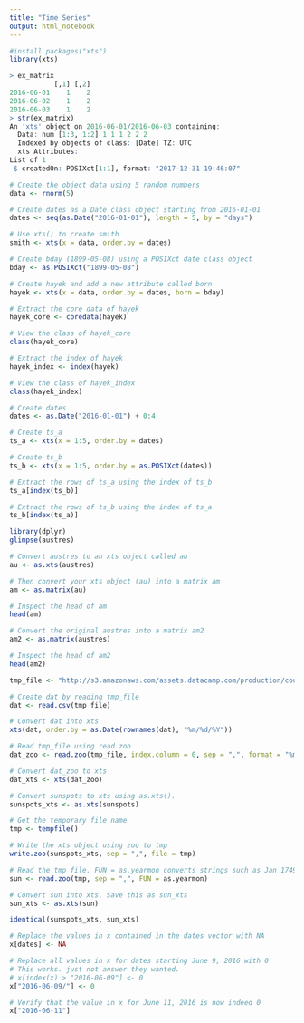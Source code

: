 ```yaml
---
title: "Time Series"
output: html_notebook
---
```


```r
#install.packages("xts")
library(xts)
```

```r
> ex_matrix
           [,1] [,2]
2016-06-01    1    2
2016-06-02    1    2
2016-06-03    1    2
> str(ex_matrix)
An 'xts' object on 2016-06-01/2016-06-03 containing:
  Data: num [1:3, 1:2] 1 1 1 2 2 2
  Indexed by objects of class: [Date] TZ: UTC
  xts Attributes:  
List of 1
 $ createdOn: POSIXct[1:1], format: "2017-12-31 19:46:07"
```

```r
# Create the object data using 5 random numbers
data <- rnorm(5)

# Create dates as a Date class object starting from 2016-01-01
dates <- seq(as.Date("2016-01-01"), length = 5, by = "days")

# Use xts() to create smith
smith <- xts(x = data, order.by = dates)

# Create bday (1899-05-08) using a POSIXct date class object
bday <- as.POSIXct("1899-05-08")

# Create hayek and add a new attribute called born
hayek <- xts(x = data, order.by = dates, born = bday)
```

```r
# Extract the core data of hayek
hayek_core <- coredata(hayek)

# View the class of hayek_core
class(hayek_core)

# Extract the index of hayek
hayek_index <- index(hayek)

# View the class of hayek_index
class(hayek_index)
```

```r
# Create dates
dates <- as.Date("2016-01-01") + 0:4

# Create ts_a
ts_a <- xts(x = 1:5, order.by = dates)

# Create ts_b
ts_b <- xts(x = 1:5, order.by = as.POSIXct(dates))

# Extract the rows of ts_a using the index of ts_b
ts_a[index(ts_b)]

# Extract the rows of ts_b using the index of ts_a
ts_b[index(ts_a)]
```

```r
library(dplyr)
glimpse(austres)

# Convert austres to an xts object called au
au <- as.xts(austres)

# Then convert your xts object (au) into a matrix am
am <- as.matrix(au)

# Inspect the head of am
head(am)

# Convert the original austres into a matrix am2
am2 <- as.matrix(austres)

# Inspect the head of am2
head(am2)

```

```r
tmp_file <- "http://s3.amazonaws.com/assets.datacamp.com/production/course_1127/datasets/tmp_file.csv"

# Create dat by reading tmp_file
dat <- read.csv(tmp_file)

# Convert dat into xts
xts(dat, order.by = as.Date(rownames(dat), "%m/%d/%Y"))

# Read tmp_file using read.zoo
dat_zoo <- read.zoo(tmp_file, index.column = 0, sep = ",", format = "%m/%d/%Y")

# Convert dat_zoo to xts
dat_xts <- xts(dat_zoo)
```

```r
# Convert sunspots to xts using as.xts().
sunspots_xts <- as.xts(sunspots)

# Get the temporary file name
tmp <- tempfile()

# Write the xts object using zoo to tmp 
write.zoo(sunspots_xts, sep = ",", file = tmp)

# Read the tmp file. FUN = as.yearmon converts strings such as Jan 1749 into a proper time class
sun <- read.zoo(tmp, sep = ",", FUN = as.yearmon)

# Convert sun into xts. Save this as sun_xts
sun_xts <- as.xts(sun)

identical(sunspots_xts, sun_xts)
```



```r
# Replace the values in x contained in the dates vector with NA
x[dates] <- NA

# Replace all values in x for dates starting June 9, 2016 with 0
# This works. just not answer they wanted.
# x[index(x) > "2016-06-09"] <- 0
x["2016-06-09/"] <- 0

# Verify that the value in x for June 11, 2016 is now indeed 0
x["2016-06-11"]
```

